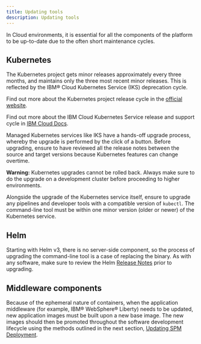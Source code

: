 ```yaml
---
title: Updating tools
description: Updating tools
---
```


In Cloud environments, it is essential for all the components of the platform to be up-to-date due to the often short maintenance cycles.

## Kubernetes

The Kubernetes project gets minor releases approximately every three months, and maintains only the three most recent minor releases. This is reflected by the IBM® Cloud Kubernetes Service (IKS) deprecation cycle.

<InlineNotification>

Find out more about the Kubernetes project release cycle in the [official website](https://kubernetes.io/docs/setup/release/version-skew-policy/).

Find out more about the IBM Cloud Kubernetes Service release and support cycle in [IBM Cloud Docs](https://cloud.ibm.com/docs/containers?topic=containers-cs_versions).

</InlineNotification>

Managed Kubernetes services like IKS have a hands-off upgrade process, whereby the upgrade is performed by the click of a button.
Before upgrading, ensure to have reviewed all the release notes between the source and target versions because Kubernetes features can change overtime.

<InlineNotification kind='warning'>

**Warning:** Kubernetes upgrades cannot be rolled back. Always make sure to do the upgrade on a development cluster before proceeding to higher environments.

</InlineNotification>

Alongside the upgrade of the Kubernetes service itself, ensure to upgrade any pipelines and developer tools with a compatible version of `kubectl`. The command-line tool must be within one minor version (older or newer) of the Kubernetes service.

## Helm

Starting with Helm v3, there is no server-side component, so the process of upgrading the command-line tool is a case of replacing the binary.
As with any software, make sure to review the Helm [Release Notes](https://github.com/helm/helm/releases) prior to upgrading.

## Middleware components

Because of the ephemeral nature of containers, when the application middleware (for example, IBM® WebSphere® Liberty) needs to be updated, new application images must be built upon a new base image.
The new images should then be promoted throughout the software development lifecycle using the methods outlined in the next section, [Updating SPM Deployment](/06-operations/updating_curam).
